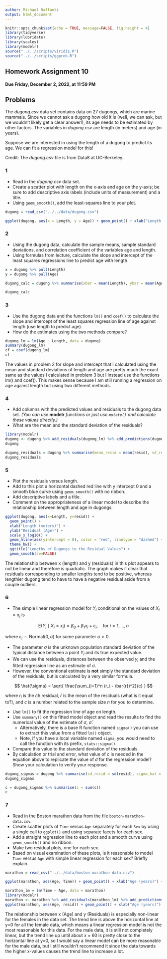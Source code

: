 ```yaml
---
author: Michael Raffanti
output: html_document
---
```


```r
knitr::opts_chunk$set(echo = TRUE, message=FALSE, fig.height = 4)
library(tidyverse)
library(lubridate)
library(scales)
library(modelr)
source("../../scripts/viridis.R")
source("../../scripts/ggprob.R")
```

\renewcommand{\prob}{\mathsf{P}}
\newcommand{\E}{\mathsf{E}}
\newcommand{\Var}{\mathsf{Var}}
\newcommand{\SD}{\mathsf{SD}}
\newcommand{\SE}{\mathsf{SE}}

## Homework Assignment 10

#### Due Friday, December 2, 2022, at 11:59 PM

## Problems

The *dugong.csv* data set contains data on 27 dugongs, which are marine mammals.  Since we cannot ask a dugong how old it is (well, we can ask, but we wouldn't likely get a clear answer!), its age needs to be estimated by other factors.  The variables in *dugong.csv* are length (in meters) and age (in years).  

Suppose we are interested in using the length of a dugong to predict its age.  We can fit a regression model for this!

Credit:  The *dugong.csv* file is from Data8 at UC-Berkeley.


### 1

- Read in the *dugong.csv* data set.  
-  Create a scatter plot with length on the x-axis and age on the y-axis; be sure to add descriptive axis labels (include units of measurement) and a title.  
-  Using `geom_smooth()`, add the least-squares line to your plot.

```r
dugong = read_csv("../../data/dugong.csv")

ggplot(dugong, aes(x = Length, y = Age)) + geom_point() + xlab("Length (meters)") + ylab("Age (years)") + ggtitle("Length vs. Age of Dugongs") + geom_smooth(se = FALSE, method = "lm") + theme_bw()
```


### 2

- Using the dugong data, calculate the sample means, sample standard deviations, and correlation coefficient of the variables age and length.
- Using formulas from lecture, calculate the slope and intercept of the least squares regressions line to predict age with length.


```r
x = dugong %>% pull(Length)
y = dugong %>% pull(Age)

dugong_calc = dugong %>% summarise(xbar = mean(Length), ybar = mean(Age), sdx = sd(Length), sdy = sd(Age), r = cor(x, y), slope = r*sdy/sdx, intercept = ybar - slope*xbar)

dugong_calc
```


### 3

- Use the dugong data and the functions `lm()` and `coef()` to calculate the slope and intercept of the least squares regression line of age against length (use length to predict age).
- How do the estimates using the two methods compare?


```r
dugong_lm = lm(Age ~ Length, data = dugong)
summary(dugong_lm)
cf = coef(dugong_lm)
cf
```

The values in problem 2 for slope and intercept that I calculated using the mean and standard deviations of length and age are pretty much the exact same as the values I calculated in problem 3 but I instead use the functions lm() and coef(). This makes sense because I am still running a regression on age against length but using two different methods.



### 4

- Add columns with the predicted values and residuals to the dugong data set. *(You can use* **modelr** *functions or just use `mutate()` and calculate these values directly.)*
- What are the mean and the standard deviation of the residuals?

```r
library(modelr)
dugong <- dugong %>% add_residuals(dugong_lm) %>% add_predictions(dugong_lm)
dugong

dugong_residuals = dugong %>% summarise(mean_resid = mean(resid), sd_resid = sd(resid))
dugong_residuals
```


### 5

- Plot the residuals versus length.
- Add to this plot a horizontal dashed red line with y intercept 0 and a smooth blue curve using `geom_smooth()` with no ribbon.
- Add descriptive labels and a title.
- Comment on the appropriateness of a linear model to describe the relationship between length and age in dugongs.

```r
ggplot(dugong, aes(x=Length, y=resid)) +
  geom_point() +
  xlab("Length (meters)") +
  ylab("Residual (Age)") +
  scale_x_log10() +
  geom_hline(aes(yintercept = 0), color = "red", linetype = "dashed") +
  theme_bw() +
  ggtitle("Lengths of Dugongs to the Residual Values") +
  geom_smooth(se=FALSE)
```

The relationship between x (length) and y (residuals) in this plot appears to not be linear and therefore is quadratic. The graph makes it clear that residuals corresponding to smaller lengths tend to be positive, whereas lengthier dugong tend to have to have a negative residual aside from a couple outliers.

### 6

- The simple linear regression model for $Y_i$ conditional on the values of $X_i = x_i$ is

$$
\E(Y_i \mid X_i = x_i) = \beta_0 + \beta_1 x_i + \varepsilon_i, \quad \text{for $i = 1, \ldots,n$}
$$

where $\varepsilon_i \sim \text{Normal}(0, \sigma)$
for some parameter $\sigma > 0$.

- The parameter $\sigma$ is the unknown population standard deviation of the typical distance between a point $Y_i$ and its true expected value.
- We can use the residuals, distances between the observed $y_i$ and the fitted regression line as an estimate of $\sigma$.
- However, the conventional estimate is **not** simply the standard deviation of the residuals, but is calculated by a very similar formula.

$$
\hat{\sigma} = \sqrt{ \frac{\sum_{i=1}^n (r_i - \bar{r})^2}{c} }
$$

where $r_i$ is the $i$th residual, $\bar{r}$ is the mean of the residuals (what is it equal to?), and $c$ is a number related to the sample size $n$ for you to determine.

- Use `lm()` to fit the regression line of age on length.
- Use  `summary()` on this fitted model object and read the results to find the numerical value of the estimate of $\sigma$, $\hat{\sigma}$.
  - Alternatively, there is a base R function named `sigma()` you can use to extract this value from a fitted `lm()` object.
  - Note, if you have a local variable named `sigma`, you would need to call the function with its prefix, `stats::sigma()`.
- Compare this value to the standard deviation of the residuals.
- By calculation or trial and error, what value of $c$ is needed in the equation above to replicate the value of $\hat{\sigma}$ for the regression model? Show your calculation to verify your response.

```r
dugong_sigmas = dugong %>% summarise(sd_resid = sd(resid), sigma_hat = sigma(dugong_lm), c = (resid - 0)**2/(sigma_hat**2))
dugong_sigmas

c = dugong_sigmas %>% summarise(c = sum(c))
c
```


### 7

- Read in the Boston marathon data from the file `boston-marathon-data.csv`.
- Create scatter plots of `Time` versus `Age` separately for each `Sex` by using a single call to `ggplot()` and using separate facets for each sex.
- Add a straight regression line to each plot and a smooth curve using `geom_smooth()` and no ribbon.
- Make two residual plots, one for each sex.
- Based on visual examination of these plots, is it reasonable to model `Time` versus `Age` with simple linear regression for each sex? Briefly explain.
```r
marathon = read_csv("../../data/boston-marathon-data.csv")

ggplot(marathon, aes(Age, Time)) + geom_point() + xlab("Age (years)") + ylab("Time") + ggtitle("Boston Marathon Finishing Times vs. Age") + geom_smooth(se=FALSE, method = 'lm') + facet_wrap(~Sex)

marathon_lm = lm(Time ~ Age, data = marathon)
library(modelr)
marathon <- marathon %>% add_residuals(marathon_lm) %>% add_predictions(marathon_lm)
ggplot(marathon, aes(Age, resid)) + geom_point() + xlab("Age (years)") + ylab("Residual (Time)") + geom_hline(aes(yintercept = 0), color = "red", linetype = "dashed") + ggtitle("Boston Marathon (Time vs. Age) Residual Plot") + geom_smooth(se=FALSE) + facet_wrap(~Sex)
```

The relationship between x (Age) and y (Residuals) is especially non-linear for the females in the data set. The trend line is above the horizontal line at y=0 for all the female data, which means a linear regression model is not the most reasonable for this data. For the male data, it is still not completely linear, but the trend line up until about x = 60 is pretty close to the horizontal line at y=0, so I would say a linear model can be more reasonable for the male data, but I still wouldn't recommend it since the data towards the higher x-values causes the trend line to increase a lot.
